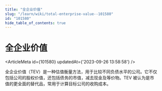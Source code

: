 ```yaml
---
title: "全企业价值"
slug: "/learn/wiki/total-enterprise-value--101580"
id: "101580"
hide_table_of_contents: true
---
```



# 全企业价值

<ArticleMeta id={101580} updatedAt={'2023-09-26 13:58:58'} />
<div className='border-solid border-b border-t-0 my-4 border-[var(--ifm-color-gray-300)]' />

全企业价值（TEV）是一种估值衡量方法，用于比较不同负债水平的公司。它不仅包括公司的股权价值，还包括债务的市值，减去现金及等价物。TEV 被认为是市值的更全面的替代品，常用于计算目标公司的收购成本。
